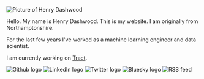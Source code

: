 

<div className="flex justify-center mb-4">
  <Image
    src="https://res.cloudinary.com/henrydashwood/image/upload/v1697504700/profile_ac0f0fab87.jpg"
    alt="Picture of Henry Dashwood"
    width={300}
    height={300}
    className="rounded-lg"
  />
</div>

Hello. My name is Henry Dashwood. This is my website. I am originally from Northamptonshire.

For the last few years I've worked as a machine learning engineer and data scientist.

I am currently working on [Tract](https://buildwithtract.com).

<div className="flex justify-center p-4 rounded-lg">
  <Link href="https://github.com/HenryDashwood" target="_blank">
    <Image
      priority
      src="https://res.cloudinary.com/henrydashwood/image/upload/v1676510961/website-cms/index/github_qrrmcq.svg"
      width={50}
      height={50}
      alt="Github logo"
      className="p-1 rounded-lg"
    />
  </Link>
  <Link
    href="https://www.linkedin.com/in/henry-dashwood-42497969"
    target="_blank"
  >
    <Image
      priority
      src="https://res.cloudinary.com/henrydashwood/image/upload/v1676510961/website-cms/index/linkedin_ipkort.svg"
      width={50}
      height={50}
      alt="LinkedIn logo"
      className="p-1 rounded-lg"
    />
  </Link>
  <Link href="https://twitter.com/hcndashwood" target="_blank">
    <Image
      priority
      src="https://res.cloudinary.com/henrydashwood/image/upload/v1676510961/website-cms/index/twitter_tt3pql.svg"
      width={50}
      height={50}
      alt="Twitter logo"
      className="p-1 rounded-lg"
    />
  </Link>
  <Link href="https://bsky.app/profile/hcndashwood.bsky.social" target="_blank">
    <Image
      priority
      src="https://res.cloudinary.com/henrydashwood/image/upload/v1732484374/Bluesky_Logo_a49zgf.svg"
      width={50}
      height={50}
      alt="Bluesky logo"
      className="p-1 rounded-lg"
    />
  </Link>
  <Link href="/feed.xml" target="_blank">
    <Image
      priority
      src="https://res.cloudinary.com/henrydashwood/image/upload/v1717438680/rss_81837ee370.svg"
      width={50}
      height={50}
      alt="RSS feed"
      className="p-1 rounded-lg"
    />
  </Link>
</div>

<div>
  <LinkBoxContainer />
</div>
